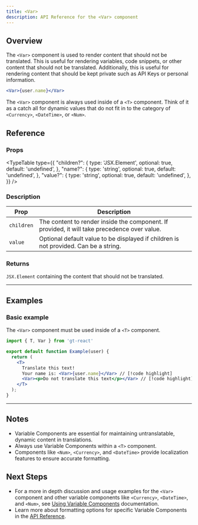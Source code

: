 ```yaml
---
title: <Var>
description: API Reference for the <Var> component
---
```


## Overview
The `<Var>` component is used to render content that should not be translated.
This is useful for rendering variables, code snippets, or other content that should not be translated.
Additionally, this is useful for rendering content that should be kept private such as API Keys or personal information.

```jsx
<Var>{user.name}</Var>
```

The `<Var>` component is always used inside of a `<T>` component.
Think of it as a catch all for dynamic values that do not fit in to the category of `<Currency>`, `<DateTime>`, or `<Num>`.

## Reference

### Props

<TypeTable
    type={{
        "children?": {
            type: 'JSX.Element',
            optional: true,
            default: 'undefined',
        },
        "name?": {
            type: 'string',
            optional: true,
            default: 'undefined',
        },
        "value?": {
            type: 'string',
            optional: true,
            default: 'undefined',
        },
    }}
/>

### Description
| Prop      | Description                                                                                                                                            |
|-----------|--------------------------------------------------------------------------------------------------------------------------------------------------------|
| `children`  | The content to render inside the component. If provided, it will take precedence over value. |
| `value`     | Optional default value to be displayed if children is not provided. Can be a string.                                  |


### Returns
`JSX.Element` containing the content that should not be translated.

---

## Examples

### Basic example
The `<Var>` component must be used inside of a `<T>` component.
```jsx title="Address.jsx" copy
import { T, Var } from 'gt-react'

export default function Example(user) {
  return (
    <T>
      Translate this text!
      Your name is: <Var>{user.name}</Var> // [!code highlight]
      <Var><p>Do not translate this text</p></Var> // [!code highlight]
    </T>
  );
}
```

---

## Notes
 * Variable Components are essential for maintaining untranslatable, dynamic content in translations.
 * Always use Variable Components within a `<T>` component.
 * Components like `<Num>`, `<Currency>`, and `<DateTime>` provide localization features to ensure accurate formatting.

## Next Steps
 * For a more in depth discussion and usage examples for the `<Var>` component and other variable components like `<Currency>`, `<DateTime>`, and `<Num>`,
  see [Using Variable Components](/docs/react/reference/using-variable-components) documentation.
 * Learn more about formatting options for specific Variable Components in the [API Reference](/docs/react/api/components/var).
